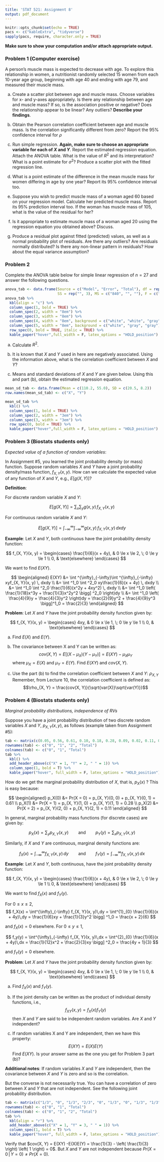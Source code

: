 ```yaml
---
title: 'STAT 521: Assignment 8'
output: pdf_document 
---
```


```r
knitr::opts_chunk$set(echo = TRUE)
pacs <- c("kableExtra", "tidyverse")
sapply(pacs, require, character.only = TRUE)
```
**Make sure to show your computation and/or attach appropriate output.**

### Problem 1 (Computer exercise)
A person’s muscle mass is expected to decrease with age. To explore this relationship in women, a nutritionist randomly selected 15 women from each 10-year age group, beginning with age 40 and ending with age 79, and measured their muscle mass.

a)	Create a scatter plot between age and muscle mass. Choose variables for x- and y-axes appropriately. Is there any relationship between age and muscle mass? If so, is the association positive or negative? Does the relationship appear to be linear? Any outliers? **Describe your findings**.

b)	Obtain the Pearson correlation coefficient between age and muscle mass. Is the correlation significantly different from zero? Report the 95% confidence interval for $\rho$

c) Run simple regression. **Again, make sure to choose an appropriate variable for each of $X$ and $Y$**. Report the estimated regression equation. Attach the ANOVA table. What is the value of $R^2$ and its interpretation? What is a point estimate for $\sigma^2$? Produce a scatter plot with the fitted regression line.

d) What is a point estimate of the difference in the mean muscle mass for women differing in age by one year? Report its 95% confidence interval too.

e) Suppose you wish to predict muscle mass of a woman aged 60 based on your regression model. Calculate her predicted muscle mass. Report its 95% prediction interval too. If the woman has muscle mass of 105, what is the value of the residual for her?

f) Is it appropriate to estimate muscle mass of a woman aged 20 using the regression equation you obtained above? Discuss.

g) Produce a residual plot against fitted (predicted) values, as well as a normal probability plot of residuals. Are there any outliers? Are residuals normally distributed? Is there any non-linear pattern in residuals? How about the equal variance assumption?

### Problem 2
Complete the ANOVA table below for simple linear regression of $n = 27$ and answer the following questions.

\renewcommand{\arraystretch}{2}
```r
anova_tab <- data.frame(Source = c("Model", "Error", "Total"), df = rep("", 3), 
                        SS = rep("", 3), MS = c("840", "", ""), F = c("10.5", "", ""))
anova_tab %>%   
  kbl(align = "c") %>%
  column_spec(1, bold = TRUE) %>%
  column_spec(2, width = "8em") %>%
  column_spec(3, width = "8em") %>%
  column_spec(4, width = "8em", background = c("white", "white", "gray")) %>%
  column_spec(5, width = "8em", background = c("white", "gray", "gray")) %>%
  row_spec(0, bold = TRUE, italic = TRUE) %>%
  kable_paper("hover",full_width = F, latex_options = "HOLD_position")
```

a) Calculate $R^2$.

b) It is known that $X$ and $Y$ used in here are negatively associated. Using the information above, what is the correlation coefficient between $X$ and $Y$?

c) Means and standard deviations of $X$ and $Y$ are given below. Using this and part (b), obtain the estimated regression equation.

\renewcommand{\arraystretch}{1}
```r
mean_sd_tab <- data.frame(Mean = c(110.2, 55.0), SD = c(20.5, 8.2))
row.names(mean_sd_tab) <- c("X", "Y")

mean_sd_tab %>%   
  kbl() %>%
  column_spec(1, bold = TRUE) %>%
  column_spec(2, width = "3em") %>%
  column_spec(3, width = "3em") %>%
  row_spec(0, bold = TRUE) %>%
  kable_paper("hover",full_width = F, latex_options = "HOLD_position")
```


### Problem 3 (Biostats students only)

*Expected value of a function of random variables*:

In Assignment #5, you learned the joint probability density (or mass) function. Suppose random variables $X$ and $Y$ have a joint probability density/mass function, $f_{X, Y}(x, y)$. How can we calculate the expected value of any function of $X$ and $Y$, e.g., $E\left[ g\left(X, Y\right) \right]$?

**Definition**:

For discrete random variable $X$ and $Y$:

$$E\left[ g\left(X, Y\right) \right] = \sum_x\sum_y g(x, y) \, f_{X, Y}(x, y)$$

For continuous random variable $X$ and $Y$:

$$E\left[ g\left(X, Y\right) \right] = \int ^{\infty}_{-\infty}\int ^{\infty}_{-\infty} g(x, y) \, f_{X, Y}(x, y) \, dxdy$$

**Example**: Let $X$ and $Y$, both continuous have the joint probability density function:

$$ 
f_{X, Y}(x, y) =  
\begin{cases}
\frac{1}{6}(x + 4y), & 0 \le x \le 2, \; 0 \le y \le 1 \\
0, & \text{elsewhere}
\end{cases}
$$

We want to find $E(XY)$.

$$
\begin{aligned}
E(XY) &= \int ^{\infty}_{-\infty}\int ^{\infty}_{-\infty} xyf_{X, Y}(x, y) \, dxdy \\
      &= \int ^1_0 \int ^2_0 xy\frac{1}{6}(x + 4y) \, dxdy \\
      &= \int ^1_0 \int ^2_0 \frac{1}{6}(x^2y + 4xy^2) \, dxdy \\
      &= \int ^1_0 \left( \frac{1}{18}x^3y + \frac{1}{3}x^2y^2 \bigg] ^2_0  \right)dy \\
      &= \int ^1_0 \left( \frac{4}{9}y + \frac{4}{3}y^2 \right)dy =  \frac{2}{9}y^2 + \frac{4}{9}y^3 \bigg]^1_0 = \frac{2}{3}
\end{aligned}
$$
\bigskip

**Problem**: Let $X$ and $Y$ have the joint probability density function given by:

$$
 f_{X, Y}(x, y) =  
\begin{cases}
4xy, & 0 \le x \le 1, \; 0 \le y \le 1 \\
0, & \text{elsewhere}
\end{cases}
$$

a) Find $E(X)$ and $E(Y)$.

b) The covariance between X and Y can be written as:
$$cov(X, Y) = E \left[ (X- \mu_X)(Y- \mu_Y)\right] = E(XY) - \mu_X\mu_Y$$
\setlength{\leftskip}{2em}
where $\mu_X = E(X)$ and $\mu_Y = E(Y)$. Find $E(XY)$ and $cov(X, Y)$.
\setlength{\leftskip}{0em}

c) Use the part (b) to find the correlation coefficient between $X$ and $Y$: $\rho_{X, Y}$ Remember, from Lecture 10, the correlation coefficient is defined as:
$$\rho_{X, Y} = \frac{cov(X, Y)}{\sqrt{var(X)}\sqrt{var(Y)}}$$

\bigskip

### Problem 4 (Biostats students only)

*Marginal probability distributions, independence of RVs*

Suppose you have a joint probability distribution of two discrete random variables $X$ and $Y$, $p_{X, Y} (x, y)$, as follows (example taken from Assignment #5):

```r
tab <- matrix(c(0.05, 0.56, 0.61, 0.10, 0.18, 0.28, 0.09, 0.02, 0.11, 0.24, 0.76, 1.00), ncol = 3, byrow = TRUE)
rownames(tab) <- c("0", "1", "2", "Total")
colnames(tab) <- c("0", "1", "Total")
tab %>% 
  kbl() %>%
  add_header_above(c("X" = 1, "Y" = 2, " " = 1)) %>% 
  column_spec(1, bold = T) %>%
  kable_paper("hover", full_width = F, latex_options = "HOLD_position")
```

How do we get the marginal probability distribution of $X$, that is, $p_X(x)$ ? This is easy
because:

$$
\begin{aligned}
p_X(0) &= Pr(X = 0) = p_{X, Y}(0, 0) + p_{X, Y}(0, 1) = 0.61 \\
p_X(1) &= Pr(X = 1) = p_{X, Y}(1, 0) + p_{X, Y}(1, 1) = 0.28 \\
p_X(2) &= Pr(X = 2) = p_{X, Y}(2, 0) + p_{X, Y}(2, 1) = 0.11
\end{aligned}
$$

In general, marginal probability mass functions (for discrete cases) are given by:

$$p_X(x) = \sum_y p_{X, Y}(x, y) \qquad \text{and} \qquad p_Y(y) = \sum_x p_{X, Y}(x, y)$$

Similarly, if $X$ and $Y$ are continuous, marginal density functions are:

$$f_X(x) = \int^{\infty}_{-\infty} f_{X, Y}(x, y)\,dy \qquad \text{and} \qquad f_Y(y) = \int^{\infty}_{-\infty} f_{X, Y}(x, y)\,dx$$
\bigskip

**Example**: Let $X$ and $Y$, both continuous, have the joint probability density function:

$$
f_{X, Y}(x, y) =  
\begin{cases}
\frac{1}{6}(x + 4y), & 0 \le x \le 2, \; 0 \le y \le 1 \\
0, & \text{elsewhere}
\end{cases}
$$

We want to find $f_X(x)$ and $f_Y(y)$.

For $0 \le x \le 2$,
$$
 f_X(x) = \int^{\infty}_{-\infty} f_{X, Y}(x, y)\,dy = \int^{1}_{0} \frac{1}{6}(x + 4y)\,dy = \frac{1}{6}xy + \frac{1}{3}y^2 \bigg] ^1_0 = \frac{x + 2}{6}
$$

and $f_X(x) = 0$ elsewhere. For $0 \le y \le 1$,

$$
 f_y(y) = \int^{\infty}_{-\infty} f_{X, Y}(x, y)\,dx = \int^{2}_{0} \frac{1}{6}(x + 4y)\,dx = \frac{1}{12}x^2 + \frac{2}{3}xy \bigg] ^2_0 = \frac{4y + 1}{3}
$$

and $f_Y(y) = 0$ elsewhere. 

\bigskip

**Problem**: Let $X$ and $Y$ have the joint probability density function given by:

$$
 f_{X, Y}(x, y) =  
\begin{cases}
4xy, & 0 \le x \le 1, \; 0 \le y \le 1 \\
0, & \text{elsewhere}
\end{cases}
$$

a) Find $f_X(x)$ and $f_Y(y)$.

b) If the joint density can be written as the product of individual density functions, i.e.,
$$f_{XY}(x, y) = f_X(x)f_Y(y)$$
\setlength{\leftskip}{2em}
then $X$ and $Y$ are said to be independent random variables. Are $X$ and $Y$ independent?
\setlength{\leftskip}{0em}
c) If random variables X and Y are independent, then we have this property:
$$E(XY) = E(X)E(Y)$$
\setlength{\leftskip}{2em}
Find $E(XY)$. Is your answer same as the one you get for Problem 3 part (b)?
\setlength{\leftskip}{0em}

\bigskip

**Additional notes**:
If random variables $X$ and $Y$ are independent, then the covariance between $X$ and $Y$ is zero and so is the correlation.

\begin{center}
If $X$ and $Y$ independent $\implies cov(X, Y) = 0$
\end{center}

But the converse is not necessarily true. You can have a correlation of zero between $X$ and $Y$ that are not independent. See the following joint probability distribution.

```r
tab <- matrix(c("1/3", "0", "1/3", "2/3", "0", "1/3", "0", "1/3", "1/3", "1/3", "1/3", "1"), ncol = 4, byrow = TRUE)
rownames(tab) <- c("0", "1", "Total")
colnames(tab) <- c("0", "1", "2", "Total")
tab %>% 
  kbl(align = "r") %>%
  add_header_above(c("X" = 1, "Y" = 3, " " = 1)) %>% 
  column_spec(1, bold = T) %>%
  kable_paper("hover", full_width = F, latex_options = "HOLD_position")
```

Verify that $cov(X, Y) = E(XY) -E(X)E(Y) = \frac{1}{3} - \left( \frac{1}{3} \right) \left( 1 \right) = 0$. But $X$ and $Y$ are not independent because $Pr(X = 0 \,| \,Y = 0) \ne Pr(X = 0)$.

